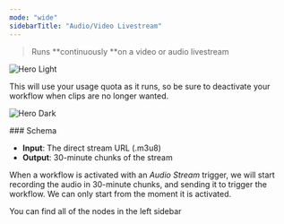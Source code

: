 ```yaml
---
mode: "wide"
sidebarTitle: "Audio/Video Livestream"
---
```


> Runs **continuously **on a video or audio livestream

<img
  className="block dark:hidden"
  src="/node-audio.png"
  alt="Hero Light"
  title={true}
/>

<Warning>
  This will use your usage quota as it runs, so be sure to deactivate your workflow when clips are no longer wanted.
</Warning>

<img
  className="hidden dark:block"
  src="/images/hero-dark.png"
  alt="Hero Dark"
/>

<Info>
  ### Schema

  - **Input**: The direct stream URL (.m3u8)
  - **Output**: 30-minute chunks of the stream
</Info>

When a workflow is activated with an _Audio Stream_ trigger, we will start recording the audio in 30-minute chunks, and sending it to trigger the workflow. We can only start from the moment it is activated.

You can find all of the nodes in the left sidebar